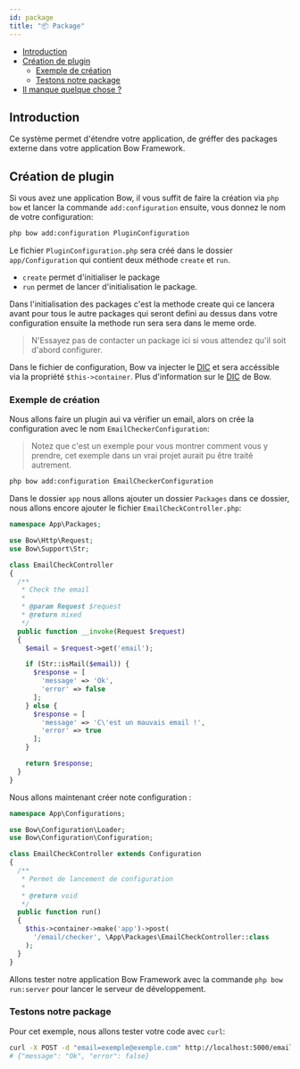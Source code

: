 ```yaml
---
id: package
title: "📦 Package"
---
```



- [Introduction](#introduction)
- [Création de plugin](#création-de-plugin)
  - [Exemple de création](#exemple-de-création)
  - [Testons notre package](#testons-notre-package)
- [Il manque quelque chose ?](#il-manque-quelque-chose-)

## Introduction

Ce système permet d'étendre votre application, de gréffer des packages externe dans votre application Bow Framework.

## Création de plugin

Si vous avez une application Bow, il vous suffit de faire la création via `php bow` et lancer la commande `add:configuration` ensuite, vous donnez le nom de votre configuration:

```bash
php bow add:configuration PluginConfiguration
```

Le fichier `PluginConfiguration.php` sera créé dans le dossier `app/Configuration` qui contient deux méthode `create` et `run`.

- `create` permet d'initialiser le package
- `run` permet de lancer d'initialisation le package.

Dans l'initialisation des packages c'est la methode create qui ce lancera avant pour tous le autre packages qui seront defini au dessus dans votre configuration ensuite la methode run sera sera dans le meme orde.

> N'Essayez pas de contacter un package ici si vous attendez qu'il soit d'abord configurer.

Dans le fichier de configuration, Bow va injecter le [DIC](https://fr.wikipedia.org/wiki/Injection_de_d%C3%A9pendances) et sera accéssible via la propriété `$this->container`. Plus d'information sur le [DIC](./container) de Bow.

### Exemple de création

Nous allons faire un plugin aui va vérifier un email, alors on crée la configuration avec le nom `EmailCheckerConfiguration`:

> Notez que c'est un exemple pour vous montrer comment vous y prendre, cet exemple dans un vrai projet aurait pu être traité autrement.

```bash
php bow add:configuration EmailCheckerConfiguration
```

Dans le dossier `app` nous allons ajouter un dossier `Packages` dans ce dossier, nous allons encore ajouter le fichier `EmailCheckController.php`:

```php
namespace App\Packages;

use Bow\Http\Request;
use Bow\Support\Str;

class EmailCheckController
{
  /**
   * Check the email
   *
   * @param Request $request
   * @return mixed
   */
  public function __invoke(Request $request)
  {
    $email = $request->get('email');

    if (Str::isMail($email)) {
      $response = [
        'message' => 'Ok',
        'error' => false
      ];
    } else {
      $response = [
        'message' => 'C\'est un mauvais email !',
        'error' => true
      ];
    }

    return $response;
  }
}
```

Nous allons maintenant créer note configuration :

```php
namespace App\Configurations;

use Bow\Configuration\Loader;
use Bow\Configuration\Configuration;

class EmailCheckController extends Configuration
{
  /**
   * Permet de lancement de configuration
   *
   * @return void
   */
  public function run()
  {
    $this->container->make('app')->post(
      '/email/checker', \App\Packages\EmailCheckController::class
    );
  }
}
```

Allons tester notre application Bow Framework avec la commande `php bow run:server` pour lancer le serveur de développement.

### Testons notre package

Pour cet exemple, nous allons tester votre code avec `curl`:

```bash
curl -X POST -d "email=exemple@exemple.com" http://localhost:5000/email/checker
# {"message": "Ok", "error": false}
```

<SuggestionFeature />

